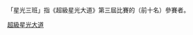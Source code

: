 {{Catnav|頁面分類|...|消費電子產品|电视|电视节目|台灣電視節目|台灣綜藝節目|超級星光大道}}
{{Catnav|頁面分類|...|电视|各國電視|台灣電視|台灣電視節目|台灣綜藝節目|超級星光大道}}
「星光三班」指《超級星光大道》第三屆比賽的（前十名）參賽者。

[[Category:超級星光大道|]]